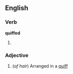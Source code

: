 ==English==

===Verb===
'''quiffed'''

# {{past of|[[quiff]]}}

===Adjective===
{{en-adj}}

#(''of hair'') Arranged in a [[quiff]]